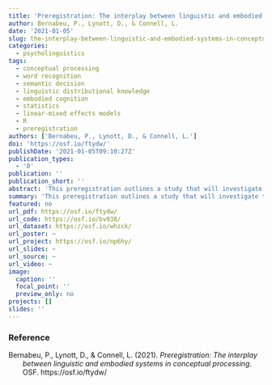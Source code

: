 ```yaml
---
title: 'Preregistration: The interplay between linguistic and embodied systems in conceptual processing'
author: Bernabeu, P., Lynott, D., & Connell, L.
date: '2021-01-05'
slug: the-interplay-between-linguistic-and-embodied-systems-in-conceptual-processing
categories:
  - psycholinguistics
tags:
  - conceptual processing
  - word recognition
  - semantic decision
  - linguistic distributional knowledge
  - embodied cognition
  - statistics
  - linear-mixed effects models
  - R
  - preregistration
authors: ['Bernabeu, P., Lynott, D., & Connell, L.']
doi: 'https://osf.io/ftydw/'
publishDate: '2021-01-05T09:10:27Z'
publication_types:
  - '0'
publication: ''
publication_short: ''
abstract: 'This preregistration outlines a study that will investigate the dynamic nature of conceptual processing by examining the interplay between linguistic distributional systems—comprising word co-occurrence and word association—and embodied systems—comprising sensorimotor and emotional information. A set of confirmatory research questions are addressed using data from the Calgary Semantic Decision project, along with additional measures for the stimuli corresponding to distributional language statistics, embodied information, and individual differences in vocabulary size.'
summary: 'This preregistration outlines a study that will investigate the dynamic nature of conceptual processing by examining the interplay between linguistic distributional systems—comprising word co-occurrence and word association—and embodied systems—comprising sensorimotor and emotional information. A set of confirmatory research questions are addressed using data from the Calgary Semantic Decision project, along with additional measures for the stimuli corresponding to distributional language statistics, embodied information, and individual differences in vocabulary size.'
featured: no
url_pdf: https://osf.io/ftydw/
url_code: https://osf.io/bv938/
url_dataset: https://osf.io/whzck/
url_poster: ~
url_project: https://osf.io/np6hy/
url_slides: ~
url_source: ~
url_video: ~
image:
  caption: ''
  focal_point: ''
  preview_only: no
projects: []
slides: ''
---
```



### Reference

<div style = "text-indent:-2em; margin-left:2em;">

Bernabeu, P., Lynott, D., & Connell, L. (2021). *Preregistration: The interplay between linguistic and embodied systems in conceptual processing*. OSF. https://osf.io/ftydw/

</div>
